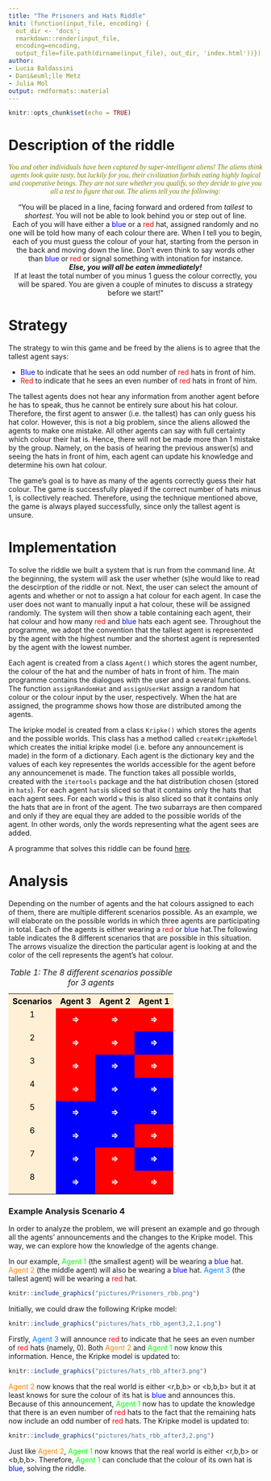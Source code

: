 ```yaml
---
title: "The Prisoners and Hats Riddle"
knit: (function(input_file, encoding) {
  out_dir <- 'docs';
  rmarkdown::render(input_file,
  encoding=encoding,  
  output_file=file.path(dirname(input_file), out_dir, 'index.html'))})
author:
- Lucia Baldassini
- Dani&euml;lle Metz
- Julia Mol   
output: rmdformats::material
---
```


```r
knitr::opts_chunk$set(echo = TRUE)
```



# Description of the riddle


<font face="apple chancery" color="olive"><center><i>You and other individuals have been captured by super-intelligent aliens! The aliens think agents look quite tasty, but luckily for you, their civilization forbids eating highly logical and cooperative beings. They are not sure whether you qualify, so they decide to give you all a test to figure that out. 
The aliens tell you the following:</i> </center></font>


<p><center> "You will be placed in a line, facing forward and ordered from <i>tallest</i> to <i>shortest</i>. You will not be able to look behind you or step out of line. <br>
Each of you will have either a <span style="color:blue">blue</span> or a <span style="color: red">red</span> hat, assigned randomly and no one will be told how many of each colour there are. When I tell you to begin, each of you must guess the colour of your hat, starting from the person in the back and moving down the line.
Don't even think to say words other than <span style="color:blue">blue</span> or <span style="color: red">red</span> or signal something with intonation for instance. <br><i><b>Else, you will all be eaten immediately! </b></i> 
<br>If at least the total number of you minus 1 guess the colour correctly, you will be spared. You are given a couple of minutes to discuss a strategy before we start!"</center></p>


<!--<font color="olive"><center><i>Can you think of a strategy guaranteed to save everyone?</i> </center></font>
-->

# Strategy

The strategy to win this game and be freed by the aliens is to agree that the tallest agent says:
<ul>
<li> <span style="color:blue">Blue</span> to indicate that he sees an odd number of <span style="color:red">red</span> hats in front of him.</li>
<li><span style="color:red">Red</span> to indicate that he sees an even number of <span style="color:red">red</span> hats in front of him. </li>
</ul>

The tallest agents does not hear any information from another agent before he has to speak, thus he cannot be entirely sure about his hat colour. Therefore, the first agent to answer (i.e. the tallest) has can only guess his hat color. However, this is not a big problem, since the aliens allowed the agents to make one mistake. All other agents can say with full certainty which colour their hat is. Hence, there will not be made more than 1 mistake by the group. Namely, on the basis of hearing the previous answer(s) and seeing the hats in front of him, each agent can update his knowledge and determine his own hat colour. 

The game's goal is to have as many of the agents correctly guess their hat colour. The game is successfully played if the correct number of hats minus 1, is collectively reached. Therefore, using the technique mentioned above, the game is always played successfully, since only the tallest agent is unsure.

<!--When the first agent has answered, the common knowledge of the others gets immediately adjusted. The number of possible worlds decrements when the previous agent(s) has indicated whether he sees an odd or even number of blue hats in front of him. Combining previous answers with an agent's current..  
-->

# Implementation

To solve the riddle we built a system that is run from the command line. At the beginning, the system will ask the user whether (s)he would like to read the descirption of the riddle or not. Next, the user can select the amount of agents and whether or not to assign a hat colour for each agent. In case the user does not want to manually input a hat colour, these will be assigned randomly. The system will then show a table containing each agent, their hat colour and how many <span style="color:red">red</span> and <span style="color:blue">blue</span> hats each agent see. Throughout the programme, we adopt the convention that the tallest agent is represented by the agent with the highest number and the shortest agent is represented by the agent with the lowest number. 

Each agent is created from a class ```Agent()``` which stores the agent number, the colour of the hat and the number of hats in front of him. The main programme contains the dialogues with the user and a several functions. The function ```assignRandomHat``` and ```assignUserHat``` assign a random hat colour or the colour input by the user, respectively. When the hat are assigned, the programme shows how those are distributed among the agents.

The kripke model is created from a class ```Kripke()``` which stores the agents and the possible worlds. This class has a method called ```createKripkeModel``` which creates the initial kripke model (i.e. before any announcement is made) in the form of a dictionary. Each agent is the dictionary key and the values of each key representes the worlds accessible for the agent before any announcemenet is made. The function takes all possible worlds, created with the ```itertools``` package and the hat distribution chosen (stored in ```hats```). For each agent ```hats```is sliced so that it contains only the hats that each agent sees. For each world ```w``` this is also sliced so that it contains only the hats that are in front of the agent. The two subarrays are then compared and only if they are equal they are added to the possible worlds of the agent. In other words, only the words representing what the agent sees are added. 

A programme that solves this riddle can be found [here](https://github.com/LuciaBaldassini/MAS).

# Analysis

Depending on the number of agents and the hat colours assigned to each of them, there are multiple different scenarios possible. 
As an example, we will elaborate on the possible worlds in which three agents are participating in total. Each of the agents is either wearing a <span style="color: red">red</span> or <span style="color:blue">blue</span> hat.The following table indicates the 8 different scenarios that are possible in this situation. The arrows visualize the direction the particular agent is looking at and the color of the cell represents the agent's hat colour. 

<table class="tg">
<caption><i>Table 1: The 8 different scenarios possible for 3 agents</i></caption>
<tbody>
<tr>
<th bgcolor="FFEFD5"><center><font color="black">Scenarios</font></center></th>
<th bgcolor="FFEFD5"><center><font color="black">Agent 3</font></center></th>
<th bgcolor="FFEFD5"><center><font color="black">Agent 2</font></center></th>
<th bgcolor="FFEFD5"><center><font color="black">Agent 1</font></center></th>
</tr>
<tr><td bgcolor="FFEFD5"><center><font color="black">1</font></center><br></td>
<td bgcolor="FF0000"><b><center><b><font color="white">=></font></b></center></b></td>
<td bgcolor="FF0000"><b><center><b><font color="white">=></font></b></center></b></td>
<td bgcolor="FF0000"><b><center><b><font color="white">=></font></b></center></b></td></tr>

<tr><td bgcolor="FFEFD5"><center><font color="black">2</font></center><br></td>
<td bgcolor="FF0000"><b><center><b><font color="white">=></font></font></b></center></b></td>
<td bgcolor="FF0000"><b><center><b><font color="white">=></font></b></center></b></td>
<td bgcolor="0000FF"><b><center><b><font color="white">=></font></b></center></b></td>
</tr>

<tr><td bgcolor="FFEFD5"><center><font color="black">3</font></center><br></td>
<td bgcolor="FF0000"><b><center><b><font color="white">=></font></b></center></b></td>
<td bgcolor="0000FF"><b><center><b><font color="white">=></font></b></center></b></td>
<td bgcolor="FF0000"><b><center><b><font color="white">=></font></b></center></b></td></tr>

<tr><td bgcolor="FFEFD5"><center><font color="black">4</font></center><br></td>
<td bgcolor="FF0000"><b><center><b><font color="white">=></font></b></center></b></td>
<td bgcolor="0000FF"><b><center><b><font color="white">=></font></b></center></b></td>
<td bgcolor="0000FF"><b><center><b><font color="white">=></font></b></center></b></td></tr>

<tr><td bgcolor="FFEFD5"><center><font color="black">5</font></center><br></td>
<td bgcolor="0000FF"><b><center><b><font color="white">=></font></b></center></b></td>
<td bgcolor="0000FF"><b><center><b><font color="white">=></font></b></center></b></td>
<td bgcolor="0000FF"><b><center><b><font color="white">=></font></b></center></b></td></tr>

<tr><td bgcolor="FFEFD5"><center><font color="black">6</font></center><br></td>
<td bgcolor="0000FF"><b><center><b><font color="white">=></font></b></center></b></td>
<td bgcolor="0000FF"><b><center><b><font color="white">=></font></b></center></b></td>
<td bgcolor="FF0000"><b><center><b><font color="white">=></font></b></center></b></td></tr>

<tr><td bgcolor="FFEFD5"><center><font color="black">7</font></center><br></td>
<td bgcolor="0000FF"><b><center><b><font color="white">=></font></b></center></b></td>
<td bgcolor="FF0000"><b><center><b><font color="white">=></font></b></center></b></td>
<td bgcolor="0000FF"><b><center><b><font color="white">=></font></b></center></b></td></tr>

<tr><td bgcolor="FFEFD5"><center><font color="black">8</font></center><br></td>
<td bgcolor="0000FF"><b><center><b><font color="white">=></font></b></center></b></td>
<td bgcolor="FF0000"><b><center><b><font color="white">=></font></b></center></b></td>
<td bgcolor="FF0000"><b><center><b><font color="white">=></font></b></center></b></td></tr>
</tbody>
</table>


### Example Analysis Scenario 4
In order to analyze the problem, we will present an example and go through all the agents' announcements and the changes to the Kripke model. This way, we can explore how the knowledge of the agents change. 

In our example, <span style="color:#00FF00">Agent 1</span> (the smallest agent) will be wearing a <span style="color:blue">blue</span> hat. <span style="color:#FF8000">Agent 2</span> (the middle agent) will also be wearing a <span style="color:blue">blue</span> hat. <span style="color:#007FFF">Agent 3</span> (the tallest agent) will be wearing a <span style="color:red">red</span> hat. 

```r
knitr::include_graphics("pictures/Prisoners_rbb.png")
```

Initially, we could draw the following Kripke model: 

```r
knitr::include_graphics("pictures/hats_rbb_agent3,2,1.png")
```

Firstly, <span style="color:#007FFF">Agent 3</span> will announce <span style="color:red">red</span> to indicate that he sees an even number of <span style="color:red">red</span> hats (namely, 0). Both <span style="color:#FF8000">Agent 2</span> and <span style="color:#00FF00">Agent 1</span> now know this information. Hence, the Kripke model is updated to: 


```r
knitr::include_graphics("pictures/hats_rbb_after3.png")
```

<span style="color:#FF8000">Agent 2</span> now knows that the real world is either &#60;r,b,b&#62; or &#60;b,b,b&#62; but it at least knows for sure the colour of its hat is <span style="color:blue">blue</span> and announces this. Because of this announcement, <span style="color:#00FF00">Agent 1</span> now has to update the knowledge that there is an even number of <span style="color:red">red</span> hats to the fact that the remaining hats now include an odd number of <span style="color:red">red</span> hats. The Kripke model is updated to: 

```r
knitr::include_graphics("pictures/hats_rbb_after3,2.png")
```

Just like <span style="color:#FF8000">Agent 2</span>, <span style="color:#00FF00">Agent 1</span> now knows that the real world is either &#60;r,b,b&#62; or &#60;b,b,b&#62;. Therefore, <span style="color:#00FF00">Agent 1</span> can conclude that the colour of its own hat is <span style="color:blue">blue</span>, solving the riddle. 

</div>

